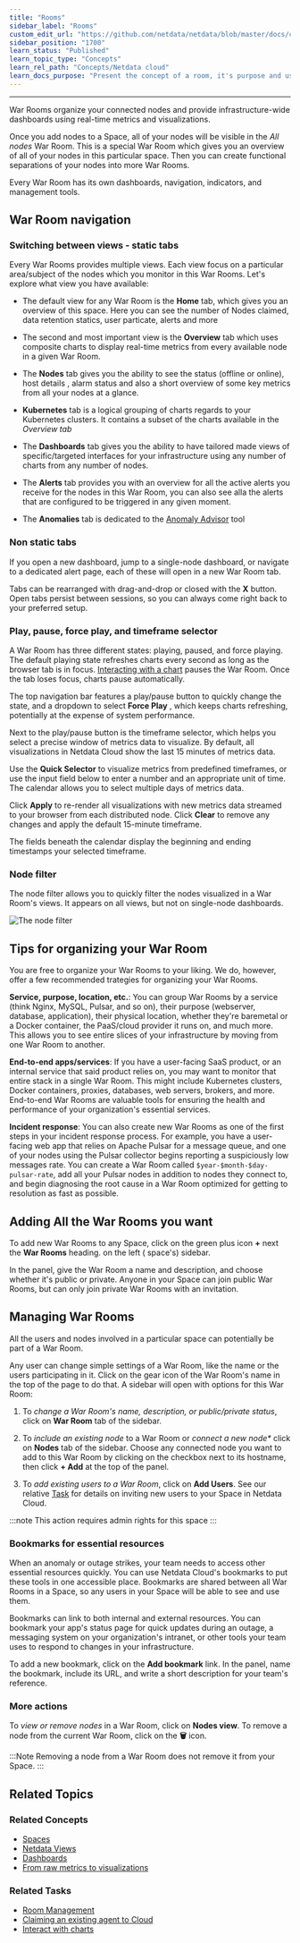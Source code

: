 ```yaml
---
title: "Rooms"
sidebar_label: "Rooms"
custom_edit_url: "https://github.com/netdata/netdata/blob/master/docs/concepts/netdata-cloud/rooms.md"
sidebar_position: "1700"
learn_status: "Published"
learn_topic_type: "Concepts"
learn_rel_path: "Concepts/Netdata cloud"
learn_docs_purpose: "Present the concept of a room, it's purpose and use cases"
---
```



**********************************************************************

War Rooms organize your connected nodes and provide infrastructure-wide dashboards using real-time metrics and
visualizations.

Once you add nodes to a Space, all of your nodes will be visible in the _All nodes_ War Room. This is a special War Room
which gives you an overview of all of your nodes in this particular space. Then you can create functional separations of
your nodes into more War Rooms. 

Every War Room has its own dashboards, navigation, indicators, and management tools.

## War Room navigation

### Switching between views - static tabs

Every War Rooms provides multiple views. Each view focus on a particular area/subject of the nodes which you monitor in
this War Rooms. Let's explore what view you have available:

- The default view for any War Room is the **Home** tab, which gives you an overview
  of this space. Here you can see the number of Nodes claimed, data retention statics, user particate, alerts and more

- The second and most important view is the **Overview** tab which uses composite
  charts to display real-time metrics from every available node in a given War Room.

- The **Nodes** tab gives you the ability to see the status (offline or online), host details
  , alarm status and also a short overview of some key metrics from all your nodes at a glance.

- **Kubernetes** tab is a logical grouping of charts regards to your Kubernetes clusters.
  It contains a subset of the charts available in the _Overview tab_

- The **Dashboards** tab gives you the ability to have tailored made views of
  specific/targeted interfaces for your infrastructure using any number of charts from any number of nodes.

- The **Alerts** tab provides you with an overview for all the active alerts you receive for the nodes in this War Room,
  you can also see alla the alerts that are configured to be triggered in any given moment.

- The **Anomalies** tab is dedicated to the [Anomaly Advisor](https://github.com/netdata/netdata/blob/master/docs/concepts/netdata-architecture/guided-troubleshooting.md#anomaly-advisor) tool

### Non static tabs

If you open a new dashboard, jump to a single-node dashboard, or navigate to a dedicated
alert page, each of these will open in a new War Room tab.

Tabs can be rearranged with drag-and-drop or closed with the **X** button. Open tabs persist between sessions, so you
can always come right back to your preferred setup.

### Play, pause, force play, and timeframe selector

A War Room has three different states: playing, paused, and force playing. The default playing state refreshes charts
every second as long as the browser tab is in focus. [Interacting with a chart](https://github.com/netdata/netdata/blob/master/docs/tasks/operations/interact-with-the-charts.md) pauses
the War Room. Once the tab loses focus, charts pause automatically.

The top navigation bar features a play/pause button to quickly change the state, and a dropdown to select **Force Play**
, which keeps charts refreshing, potentially at the expense of system performance.

Next to the play/pause button is the timeframe selector, which helps you select a precise window of metrics data to
visualize. By default, all visualizations in Netdata Cloud show the last 15 minutes of metrics data.

Use the **Quick Selector** to visualize metrics from predefined timeframes, or use the input field below to enter a
number and an appropriate unit of time. The calendar allows you to select multiple days of metrics data.

Click **Apply** to re-render all visualizations with new metrics data streamed to your browser from each distributed
node. Click **Clear** to remove any changes and apply the default 15-minute timeframe.

The fields beneath the calendar display the beginning and ending timestamps your selected timeframe.


### Node filter

The node filter allows you to quickly filter the nodes visualized in a War Room's views. It appears on all views, but
not on single-node dashboards.

![The node filter](https://user-images.githubusercontent.com/12612986/172674440-df224058-2b2c-41da-bb45-f4eb82e342e5.png)


## Tips for organizing your War Room

You are free to organize your War Rooms to your liking. We do, however, offer a few recommended trategies for organizing your War Rooms.

**Service, purpose, location, etc.**: You can group War Rooms by a service (think Nginx, MySQL, Pulsar, and so on),
their purpose (webserver, database, application), their physical location, whether they're baremetal or a Docker
container, the PaaS/cloud provider it runs on, and much more. This allows you to see entire slices of your
infrastructure by moving from one War Room to another.

**End-to-end apps/services**: If you have a user-facing SaaS product, or an internal service that said product relies
on, you may want to monitor that entire stack in a single War Room. This might include Kubernetes clusters, Docker
containers, proxies, databases, web servers, brokers, and more. End-to-end War Rooms are valuable tools for ensuring the
health and performance of your organization's essential services.

**Incident response**: You can also create new War Rooms as one of the first steps in your incident response process.
For example, you have a user-facing web app that relies on Apache Pulsar for a message queue, and one of your nodes
using the Pulsar collector begins reporting a suspiciously low
messages rate. You can create a War Room called `$year-$month-$day-pulsar-rate`, add all your Pulsar nodes in addition
to nodes they connect to, and begin diagnosing the root cause in a War Room optimized for getting to resolution as fast
as possible.

## Adding All the War Rooms you want

To add new War Rooms to any Space, click on the green plus icon **+** next the **War Rooms** heading. on the left (
space's) sidebar.

In the panel, give the War Room a name and description, and choose whether it's public or private. Anyone in your Space
can join public War Rooms, but can only join private War Rooms with an invitation.

## Managing War Rooms

All the users and nodes involved in a particular space can potentially be part of a War Room.

Any user can change simple settings of a War Room, like the name or the users participating in it. Click on the gear 
icon of the War Room's name in the top of the page to do that. A sidebar will open with options for this War Room:

1. To _change a War Room's name, description, or public/private status_, click on **War Room** tab of the sidebar.

2. To _include an existing node_ to a War Room or _connect a new node*_ click on **Nodes** tab of the sidebar. Choose any
connected node you want to add to this War Room by clicking on the checkbox next to its hostname, then click **+ Add**
at the top of the panel.

3. To _add existing users to a War Room_, click on **Add Users**. See our relative [Task](https://github.com/netdata/netdata/blob/master/docs/tasks/setup/space-administration/rooms.md#add-users-to-a-war-room)
for details on inviting new users to your Space in Netdata Cloud.

:::note
 This action requires admin rights for this space
:::

### Bookmarks for  essential resources

When an anomaly or outage strikes, your team needs to access other essential resources quickly. You can use Netdata
Cloud's bookmarks to put these tools in one accessible place. Bookmarks are shared between all War Rooms in a Space, so
any users in your Space will be able to see and use them.

Bookmarks can link to both internal and external resources. You can bookmark your app's status page for quick updates
during an outage, a messaging system on your organization's intranet, or other tools your team uses to respond to
changes in your infrastructure.

To add a new bookmark, click on the **Add bookmark** link. In the panel, name the bookmark, include its URL, and write a
short description for your team's reference.

### More actions

To _view or remove nodes_ in a War Room, click on **Nodes view**. To remove a node from the current War Room, click on
the **🗑** icon. 

:::Note
 Removing a node from a War Room does not remove it from your Space.
:::

## Related Topics

### **Related Concepts**
- [Spaces](https://github.com/netdata/netdata/blob/master/docs/concepts/netdata-cloud/spaces.md)
- [Netdata Views](https://github.com/netdata/netdata/blob/master/docs/concepts/netdata-cloud/netdata-views.md)
- [Dashboards](https://github.com/netdata/netdata/blob/master/docs/concepts/visualizations/dashboards.md)
- [From raw metrics to visualizations](https://github.com/netdata/master/blob/master/docs/concepts/visualizations/from-raw-metrics-to-visualization.md)

### Related Tasks
- [Room Management](https://github.com/netdata/netdata/blob/master/docs/tasks/setup/space-administration/rooms.md)
- [Claiming an existing agent to Cloud](https://github.com/netdata/netdata/blob/master/docs/tasks/setup/claim-existing-agent-to-cloud.md)
- [Interact with charts](https://github.com/netdata/netdata/blob/master/docs/tasks/operations/interact-with-the-charts.md)
